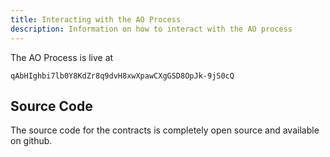 ```yaml
---
title: Interacting with the AO Process
description: Information on how to interact with the AO process
---
```


The AO Process is live at
```
qAbHIghbi7lb0Y8KdZr8q9dvH8xwXpawCXgGSD8OpJk-9jS0cQ
```

## Source Code

The source code for the contracts is completely open source and available on github.


<LinkCard
    title="Liteseed AO Contracts"
    description="The contracts with the network logic"
    href="https://github.com/liteseed/contracts"
/>
